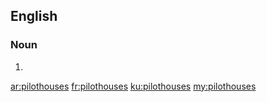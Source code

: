 ==English==

===Noun===
{{head|en}}

# {{plural of|pilothouse}}

[[ar:pilothouses]]
[[fr:pilothouses]]
[[ku:pilothouses]]
[[my:pilothouses]]